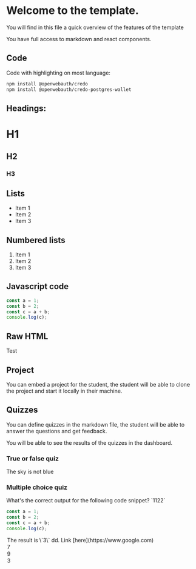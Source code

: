 # Welcome to the template.

You will find in this file a quick overview of the features of the template

You have full access to markdown and react components.

## Code

Code with highlighting on most language:

```bash
npm install @openwebauth/credo
npm install @openwebauth/credo-postgres-wallet
```



## Headings:


# H1
## H2
### H3


## Lists

- Item 1
- Item 2
- Item 3

## Numbered lists

1. Item 1
2. Item 2
3. Item 3


## Javascript code

```javascript
const a = 1;
const b = 2;
const c = a + b;
console.log(c);
```

## Raw HTML
<p>Test</p>

## Project 

You can embed a project for the student, the student will be able to clone the project and start it locally in their machine.

<Project id="get-started-with-bun" />

## Quizzes

You can define quizzes in the markdown file, the student will be able to answer the questions and get feedback.

You will be able to see the results of the quizzes in the dashboard.

### True or false quiz

<TrueOrFalseQuiz slug="q1" correctAnswer={false}>
  <Question>
    The sky is not blue
  </Question>
</TrueOrFalseQuiz>




### Multiple choice quiz

<MultipleChoiceQuiz slug="q2" correctAnswer={0}>
<Question> 
What's the correct output for the following code snippet? `1122`


```javascript
const a = 1;
const b = 2;
const c = a + b;
console.log(c);
```
</Question>

<Option>
The result is \`3\` dd. Link [here](https://www.google.com)
</Option>
<Option>7</Option>
<Option>9</Option>
<Option>3</Option>

</MultipleChoiceQuiz>

